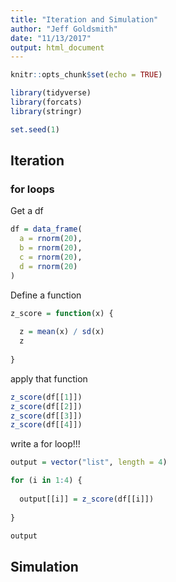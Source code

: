 ```yaml
---
title: "Iteration and Simulation"
author: "Jeff Goldsmith"
date: "11/13/2017"
output: html_document
---
```


```r
knitr::opts_chunk$set(echo = TRUE)

library(tidyverse)
library(forcats)
library(stringr)

set.seed(1)
```

## Iteration

### for loops

Get a df

```r
df = data_frame(
  a = rnorm(20),
  b = rnorm(20),
  c = rnorm(20),
  d = rnorm(20)
)
```

Define a function
```r
z_score = function(x) {
  
  z = mean(x) / sd(x)
  z
  
}
```

apply that function

```r
z_score(df[[1]])
z_score(df[[2]])
z_score(df[[3]])
z_score(df[[4]])
```

write a for loop!!!

```r
output = vector("list", length = 4)

for (i in 1:4) {
  
  output[[i]] = z_score(df[[i]])
  
}

output
```





## Simulation
